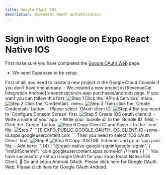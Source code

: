 ```yaml
---
title: Google OAuth IOS
description: Implement OAuth authentication
---
```


# Sign in with Google on Expo React Native IOS

First make sure you have completed the [Google OAuth Web](/auth/oauth/google/web) page.
- We need Supabase to be setup.

<Steps>
    <Step>
        First of all, you need to create a new project in the Google Cloud Console if you don't have one already.
        - We created a new project in [RevenueCat Integration Android](/monetization/in-app-purchases/android) page.
        If you want you can follow this first.
        <Frame>
        <img src="/images/setup/googleoauth/ios/step1.png" alt="Step 1" className="w-full h-full rounded-xl" />
        </Frame>
    </Step>
    <Step>
        Click the `APIs & Services` menu.
        <Frame>
            <img src="/images/setup/googleoauth/ios/step2.png" alt="Step 2" className="w-full h-full rounded-xl" />
        </Frame>
    </Step>
    <Step>
        Click the `Credentials` menu.
        <Frame>
            <img src="/images/setup/googleoauth/ios/step3.png" alt="Step 3" className="w-full h-full rounded-xl" />
        </Frame>
    </Step>
    <Step>
        Then click the `Create Credentials` button.
        - Please select `OAuth client ID`
        <Frame>
            <img src="/images/setup/googleoauth/ios/step4.png" alt="Step 4" className="w-full h-full rounded-xl" />
        </Frame>
    </Step>
    <Step>
        But you need to `Configure Consent Screen` first.
        <Frame>
            <img src="/images/setup/googleoauth/ios/step5.png" alt="Step 5" className="w-full h-full rounded-xl" />
        </Frame>
    </Step>
    <Step>
        Create IOS oauth client id.
     - Write a name of your app.
     - Write your `bundle id` in the `Bundle ID` field.
     - Click the `Create` button.
        <Frame>
            <img src="/images/setup/googleoauth/ios/step6.png" alt="Step 6" className="w-full h-full rounded-xl" />
        </Frame>
    </Step>
    <Step>
    Copy Client ID and Paste it to the `.env` file.
        <Frame>
            <img src="/images/setup/googleoauth/ios/step7.png" alt="Step 7" className="w-full h-full rounded-xl" />
        </Frame>
    ```{1}
        EXPO_PUBLIC_GOOGLE_OAUTH_IOS_CLIENT_ID=some-id.apps.googleusercontent.com
    ```
    </Step>
    <Step>
        Then you need to select `IOS oAuth Client` first. 
        <Frame>
            <img src="/images/setup/googleoauth/ios/step8.png" alt="Step 8" className="w-full h-full rounded-xl" />
        </Frame>
    </Step>
    <Step>
        <Frame>
            <img src="/images/setup/googleoauth/ios/step9.png" alt="Step 9" className="w-full h-full rounded-xl" />
        </Frame>
    Copy `IOS URL Scheme` and go to `app.json` file.
    - Add here:
    ```{4}
       [
        "@react-native-google-signin/google-signin",
        {
          "iosUrlScheme": "com.googleusercontent.apps.some-id" // Here
        }
      ]
    ```
    <Check>
        You have successfully set up Google OAuth for your Expo React Native IOS Client. 🎉
    </Check>
    <Tip>
        Go and setup Android OAuth.
    </Tip>
    </Step>
</Steps>

<CardGroup>
    <Card title="Google OAuth Web" icon="apple" href="/auth/oauth/google/web">
        Please click here for Google OAuth Web.
    </Card>
    <Card title="Google OAuth Android" icon="android" href="/auth/oauth/google/android">
        Please click here for Google OAuth Android.
    </Card>
</CardGroup>